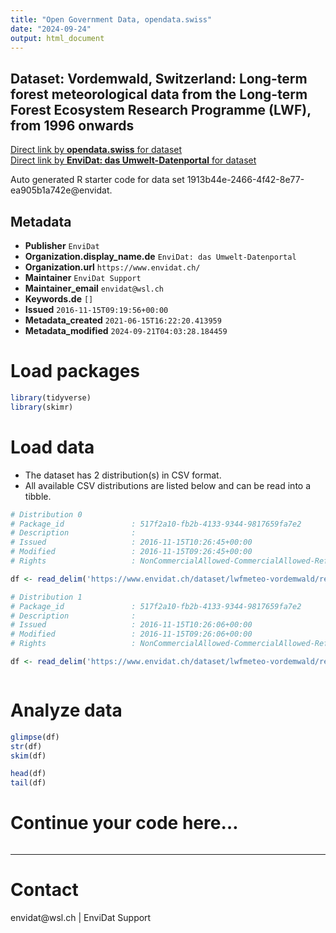 ```yaml
---
title: "Open Government Data, opendata.swiss"
date: "2024-09-24"
output: html_document
---
```


## Dataset: Vordemwald, Switzerland: Long-term forest meteorological data from the Long-term Forest Ecosystem Research Programme (LWF), from 1996 onwards



[Direct link by **opendata.swiss** for dataset](https://opendata.swiss/de/dataset/vordemwald-switzerland-long-term-forest-meteorological-data-from-the-long-term-forest-ecosystem)<br>
[Direct link by **EnviDat: das Umwelt-Datenportal** for dataset](https://www.envidat.ch/#/metadata/lwfmeteo-vordemwald)

Auto generated R starter code for data set 1913b44e-2466-4f42-8e77-ea905b1a742e@envidat.

## Metadata

- **Publisher** `EnviDat`
- **Organization.display_name.de** `EnviDat: das Umwelt-Datenportal`
- **Organization.url** `https://www.envidat.ch/`
- **Maintainer** `EnviDat Support`
- **Maintainer_email** `envidat@wsl.ch`
- **Keywords.de** `[]`
- **Issued** `2016-11-15T09:19:56+00:00`
- **Metadata_created** `2021-06-15T16:22:20.413959`
- **Metadata_modified** `2024-09-21T04:03:28.184459`


# Load packages

```r

library(tidyverse)
library(skimr)

```

# Load data

-   The dataset has 2 distribution(s) in CSV format.
-   All available CSV distributions are listed below and can be read into a tibble.

```r

# Distribution 0
# Package_id               : 517f2a10-fb2b-4133-9344-9817659fa7e2
# Description              : 
# Issued                   : 2016-11-15T10:26:45+00:00
# Modified                 : 2016-11-15T09:26:45+00:00
# Rights                   : NonCommercialAllowed-CommercialAllowed-ReferenceRequired

df <- read_delim('https://www.envidat.ch/dataset/lwfmeteo-vordemwald/resource/0bcc97be-7e6f-4b06-8f3f-fc382a4cb8a9')

# Distribution 1
# Package_id               : 517f2a10-fb2b-4133-9344-9817659fa7e2
# Description              : 
# Issued                   : 2016-11-15T10:26:06+00:00
# Modified                 : 2016-11-15T09:26:06+00:00
# Rights                   : NonCommercialAllowed-CommercialAllowed-ReferenceRequired

df <- read_delim('https://www.envidat.ch/dataset/lwfmeteo-vordemwald/resource/b5dd1154-f59a-4e56-9aba-1e59816a339a')



```

# Analyze data

```r

glimpse(df)
str(df)
skim(df)

head(df)
tail(df)

```

# Continue your code here...

```r

```

------------------------------------------------------------------------

# Contact

envidat@wsl.ch | EnviDat Support
